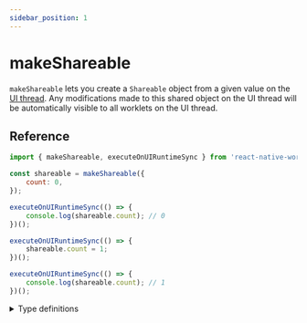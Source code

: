 ```yaml
---
sidebar_position: 1
---
```


# makeShareable

<DeprecatedBanner />

`makeShareable` lets you create a `Shareable` object from a given value on the [UI thread](/docs/fundamentals/glossary#ui-thread).
Any modifications made to this shared object on the UI thread will be automatically visible to all worklets on the UI thread.


## Reference

```javascript
import { makeShareable, executeOnUIRuntimeSync } from 'react-native-worklets';

const shareable = makeShareable({
    count: 0,
});

executeOnUIRuntimeSync(() => {
    console.log(shareable.count); // 0
})();

executeOnUIRuntimeSync(() => {
    shareable.count = 1;
})();

executeOnUIRuntimeSync(() => {
    console.log(shareable.count); // 1
})();
```


<details>
<summary>Type definitions</summary>

```typescript
function makeShareable<T extends object>(value: T): T
```
</details>